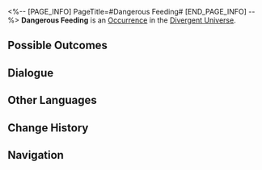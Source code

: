 <%-- [PAGE_INFO]
PageTitle=#Dangerous Feeding#
[END_PAGE_INFO] --%>
{{Stub}}
{{Simulated Universe Event Infobox
|id            = 21001
|title         = 
|image         = Occurrence Dangerous Feeding.png
|domains_su    = 
|domains_swarm = 
|domains_gng   = 
|domains_du    = Unknown
|domains_und   = 
|requirements  = 
|prev          = 
|next          = 
|characters    = 
|factions      = 
|order         = 
|order_du      = 092
}}
'''Dangerous Feeding''' is an [[Divergent Universe/Occurrence|Occurrence]] in the [[Divergent Universe]].

==Possible Outcomes==
{{Possible Outcomes
|choice_1 = You asked for this!
|result_1 = Enter battle. After achieving victory, obtain 1 Blessing(s) of 3-star rarity and 1 random Curio(s).

|choice_2 = This battle is unavoidable.
|result_2 = Enter battle. After achieving victory, obtain 1 Enhanced Blessing(s) of 3-star rarity and 3 random Curio(s).

|choice_3 = Just as I expected.
|result_3 = Enter battle. After achieving victory, obtain 2 Blessing(s).

|choice_4 = Best to be cautious.
|result_4 = Discard a maximum of 1 Negative Curio(s).

|choice_5 = Here. Eat some more. Don't get hungry.
|result_5 = Discard a maximum of 2 Negative Curio(s).

|choice_6 = Eat whatever you want! Have it all!
|result_6 = Discard all Negative Curios.

}}
<!--
==Gameplay Notes==
* 
-->
==Dialogue==
{{Dialogue Start}}
:{{tx}}
{{Dialogue End}}

==Other Languages==
{{Other Languages
|en   = Dangerous Feeding
|zhs  = 危险投喂
|zht  = 危險投餵
|ja   = {{Rubi|危険|きけん}}な{{Rubi|給餌|きゅうじ}}
|ko   = 위험한 미끼
|es   = Alimentación peligrosa
|fr   = Nourriture dangereuse
|ru   = Опасная кормёжка
|th   = การป้อนอาหารสุดอันตราย
|vi   = Cho Ăn Nguy Hiểm
|de   = Gefährliche Fütterung
|id   = Pemberian Makan Berbahaya
|pt   = Alimentação Perigosa
}}

==Change History==
{{Change History|2.3}}

==Navigation==
{{Occurrence Navbox}}